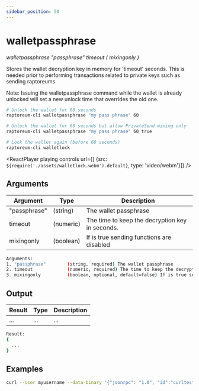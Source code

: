 ```yaml
---
sidebar_position: 50
---
```


# walletpassphrase

*walletpassphrase "passphrase" timeout ( mixingonly )*

Stores the wallet decryption key in memory for 'timeout' seconds.
This is needed prior to performing transactions related to private keys such as sending raptoreums

Note:
Issuing the walletpassphrase command while the wallet is already unlocked will set a new unlock
time that overrides the old one.

```bash
# Unlock the wallet for 60 seconds
raptoreum-cli walletpassphrase "my pass phrase" 60

# Unlock the wallet for 60 seconds but allow PrivateSend mixing only
raptoreum-cli walletpassphrase "my pass phrase" 60 true

# Lock the wallet again (before 60 seconds)
raptoreum-cli walletlock 
```

<ReactPlayer playing controls url={[
    {src: `${require('./assets/walletlock.webm').default}`, type: 'video/webm'}]} />

## Arguments

| Argument | Type | Description |
|--|--|--|
| "passphrase" | (string) | The wallet passphrase |
| timeout | (numeric) | The time to keep the decryption key in seconds. |
| mixingonly | (boolean) | If is true sending functions are disabled |

```bash
Arguments:
1. "passphrase"        (string, required) The wallet passphrase
2. timeout             (numeric, required) The time to keep the decryption key in seconds.
3. mixingonly          (boolean, optional, default=false) If is true sending functions are disabled.
```

## Output

| Result | Type | Description |
|--|--|--|
| ... | ... | ... |

```bash
Result:
{
  ...
}
```

## Examples

```bash
curl --user myusername --data-binary '{"jsonrpc": "1.0", "id":"curltest", "method": "walletpassphrase", "params": ["my pass phrase", 60] }' -H 'content-type: text/plain;' http://127.0.0.1:9998/
```



